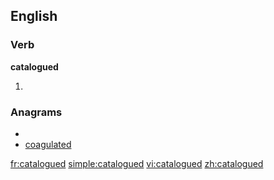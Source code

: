 ==English==

===Verb===
'''catalogued'''

# {{past of|[[catalogue]]}}

===Anagrams===
* {{alphagram|aacdeglotu}}
* [[coagulated#English|coagulated]]

[[fr:catalogued]]
[[simple:catalogued]]
[[vi:catalogued]]
[[zh:catalogued]]